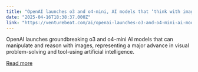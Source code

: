 ```yaml
---
title: "OpenAI launches o3 and o4-mini, AI models that ‘think with images’ and use tools autonomously"
date: "2025-04-16T18:38:37.000Z"
link: "https://venturebeat.com/ai/openai-launches-o3-and-o4-mini-ai-models-that-think-with-images-and-use-tools-autonomously/"
---
```


OpenAI launches groundbreaking o3 and o4-mini AI models that can manipulate and reason with images, representing a major advance in visual problem-solving and tool-using artificial intelligence.

[Read more](https://venturebeat.com/ai/openai-launches-o3-and-o4-mini-ai-models-that-think-with-images-and-use-tools-autonomously/)
